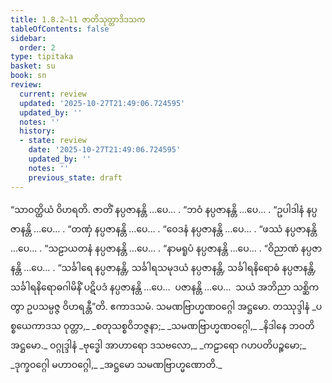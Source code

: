 ```yaml
---
title: 1.8.2–11 ဇာတိသုတ္တာဒိဒသက
tableOfContents: false
sidebar:
  order: 2
type: tipitaka
basket: su
book: sn
review:
  current: review
  updated: '2025-10-27T21:49:06.724595'
  updated_by: ''
  notes: ''
  history:
  - state: review
    date: '2025-10-27T21:49:06.724595'
    updated_by: ''
    notes: ''
    previous_state: draft
---
```



<ReviewStatus review={frontmatter.review} showDetails={true} />

<HypothesisAnnotation frontmatter={frontmatter} />

<DynamicBreadcrumb />

<Division number="72" book="sn" e="ch" v="18" p="290">

<Paragraph number="554" book="sn">
“သာဝတ္ထိယံ ဝိဟရတိ. ဇာတိံ နပ္ပဇာနန္တိ …ပေ… .
</Paragraph>

<Paragraph number="555" book="sn">
“ဘဝံ နပ္ပဇာနန္တိ …ပေ… .
</Paragraph>

<Paragraph number="556" book="sn">
“ဥပါဒါနံ နပ္ပဇာနန္တိ …ပေ… .
</Paragraph>

<Paragraph number="557" book="sn">
“တဏှံ နပ္ပဇာနန္တိ …ပေ… .
</Paragraph>

<Paragraph number="558" book="sn">
“ဝေဒနံ နပ္ပဇာနန္တိ …ပေ… .
</Paragraph>

<Paragraph number="559" book="sn">
“ဖဿံ နပ္ပဇာနန္တိ …ပေ… .
</Paragraph>

<Paragraph number="560" book="sn">
“သဠာယတနံ နပ္ပဇာနန္တိ …ပေ… .
</Paragraph>

<Paragraph number="561" book="sn">
“နာမရူပံ နပ္ပဇာနန္တိ …ပေ… .
</Paragraph>

<Paragraph number="562" book="sn">
“ဝိညာဏံ နပ္ပဇာနန္တိ …ပေ… .
</Paragraph>

<Paragraph number="563" book="sn">
“သင်္ခါရေ နပ္ပဇာနန္တိ, သင်္ခါရသမုဒယံ နပ္ပဇာနန္တိ, သင်္ခါရနိရောဓံ နပ္ပဇာနန္တိ, သင်္ခါရနိရောဓဂါမိနိံ ပဋိပဒံ နပ္ပဇာနန္တိ …ပေ…  ပဇာနန္တိ …ပေ…  သယံ အဘိညာ သစ္ဆိကတွာ ဥပသမ္ပဇ္ဇ ဝိဟရန္တီ”တိ.

</Paragraph>
</Division>

<Paragraph number="564" type="center" book="sn">
ဧကာဒသမံ.



</Paragraph>

<Paragraph number="565" type="center" book="sn">
သမဏဗြာဟ္မဏဝဂ္ဂေါ အဋ္ဌမော.



</Paragraph>

<Paragraph number="566" type="center" book="sn">
တဿုဒ္ဒါနံ


</Paragraph>

<Paragraph number="567" type="verses" book="sn">
_ပစ္စယေကာဒသ ဝုတ္တာ,_  
_စတုသစ္စဝိဘဇ္ဇနာ;_  
_သမဏဗြာဟ္မဏဝဂ္ဂေါ,_  
_နိဒါနေ ဘဝတိ အဋ္ဌမော._  


</Paragraph>

<Paragraph number="568" type="center" book="sn">
ဝဂ္ဂုဒ္ဒါနံ


</Paragraph>

<Paragraph number="569" type="verses" book="sn">
_ဗုဒ္ဓေါ အာဟာရော ဒသဗလော,_  
_ကဠာရော ဂဟပတိပဉ္စမော;_  
_ဒုက္ခဝဂ္ဂေါ မဟာဝဂ္ဂေါ,_  
_အဋ္ဌမော သမဏဗြာဟ္မဏောတိ._
</Paragraph>